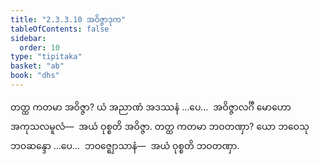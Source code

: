 ```yaml
---
title: "2.3.3.10 အဝိဇ္ဇာဒုက"
tableOfContents: false
sidebar:
  order: 10
type: "tipitaka"
basket: "ab"
book: "dhs"
---
```



<DynamicBreadcrumb />

<Division number="1318" book="dhs" e="ch" v="29" p="256">

<Paragraph number="2023" book="dhs">
တတ္ထ ကတမာ အဝိဇ္ဇာ? ယံ အညာဏံ အဒဿနံ …ပေ…  အဝိဇ္ဇာလင်္ဂီ မောဟော အကုသလမူလံ—  အယံ ဝုစ္စတိ အဝိဇ္ဇာ.
</Paragraph>

</Division>
<Division number="1319" book="dhs" e="ch" v="29" p="257">

<Paragraph number="2024" book="dhs">
တတ္ထ ကတမာ ဘဝတဏှာ? ယော ဘဝေသု ဘဝဆန္ဒော …ပေ…  ဘဝဇ္ဈောသာနံ—  အယံ ဝုစ္စတိ ဘဝတဏှာ.
</Paragraph>
</Division>